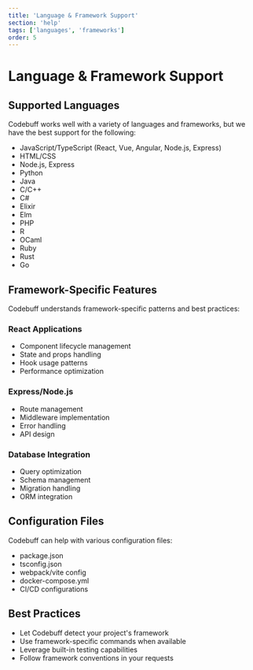 ```yaml
---
title: 'Language & Framework Support'
section: 'help'
tags: ['languages', 'frameworks']
order: 5
---
```


# Language & Framework Support

## Supported Languages

Codebuff works well with a variety of languages and frameworks, but we have the best support for the following:

- JavaScript/TypeScript (React, Vue, Angular, Node.js, Express)
- HTML/CSS
- Node.js, Express
- Python
- Java
- C/C++
- C#
- Elixir
- Elm
- PHP
- R
- OCaml
- Ruby
- Rust
- Go

## Framework-Specific Features

Codebuff understands framework-specific patterns and best practices:

### React Applications

- Component lifecycle management
- State and props handling
- Hook usage patterns
- Performance optimization

### Express/Node.js

- Route management
- Middleware implementation
- Error handling
- API design

### Database Integration

- Query optimization
- Schema management
- Migration handling
- ORM integration

## Configuration Files

Codebuff can help with various configuration files:

- package.json
- tsconfig.json
- webpack/vite config
- docker-compose.yml
- CI/CD configurations

## Best Practices

- Let Codebuff detect your project's framework
- Use framework-specific commands when available
- Leverage built-in testing capabilities
- Follow framework conventions in your requests
